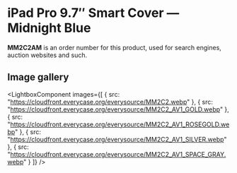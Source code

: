 
# iPad Pro 9.7″ Smart Cover — Midnight Blue

<Callout type='info' emoji='👉🏻'>**MM2C2AM** is an order number for this product, used for search engines, auction websites and such.</Callout>

## Image gallery

<LightboxComponent
    images={[
      {
        src: "https://cloudfront.everycase.org/everysource/MM2C2.webp"
      },
      {
        src: "https://cloudfront.everycase.org/everysource/MM2C2_AV1_GOLD.webp"
      },
      {
        src: "https://cloudfront.everycase.org/everysource/MM2C2_AV1_ROSEGOLD.webp"
      },
      {
        src: "https://cloudfront.everycase.org/everysource/MM2C2_AV1_SILVER.webp"
      },
      {
        src: "https://cloudfront.everycase.org/everysource/MM2C2_AV1_SPACE_GRAY.webp"
      }
    ]}
  />
